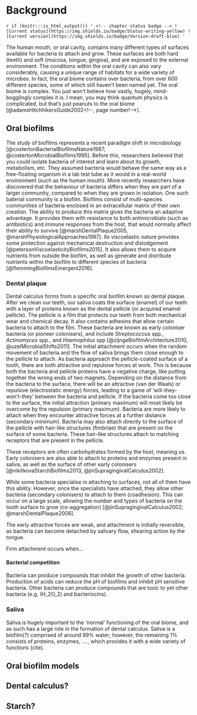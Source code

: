 # Background {#background}

`r if (knitr:::is_html_output()) '
<!-- chapter status badge -->
![Current status](https://img.shields.io/badge/Status-writing-yellow) ![Current version](https://img.shields.io/badge/Version-draft-blue)
'`

The human mouth, or oral cavity, contains many different types of surfaces
available for bacteria to attach and grow.
These surfaces are both hard (teeth) and soft (mucosa, tongue, gingiva), and are exposed to
the external environment. The conditions within the oral cavity can also vary considerably,
causing a unique range of habitats for a wide variety of microbes.
In fact, the oral biome contains over <!--??????--> bacteria, from over 600 different
species, some of which still haven't been named yet<!--cite-->.
The oral biome is complex. You just won't believe how vastly, hugely,
mind-bogglingly complex it is. I mean, you may think quantum physics is complicated,
but that's just peanuts to the oral biome [@adamsHitchhikersGuide2002<!--, page number!-->].

## Oral biofilms

<!-- what is it? -->
The study of biofilms represents a recent paradigm shift in microbiology
[@costertonBacterialBiofilmsNature1987; @costertonMicrobialBiofilms1995].
Before this, researchers believed that you could isolate bacteria of
interest and learn about its growth, metabolism, etc. They assumed
bacteria would behave the same way as a free-floating organism in a
lab test tube as it would in a real-world environment (such as the human mouth).
More recently researchers have discovered that the
behaviour of bacteria differs when they are part of a larger community,
compared to when they are grown in isolation.
One such baterial community is a biofilm. Biofilms consist of multi-species
communities of bacteria enclosed in an extracellular matrix of their
own creation. The ability to produce this matrix gives the bacteria an
adaptive advantage. It provides them with resistance to both antimicrobials
(such as antibiotics) and
immune responses from the host, that would normally affect their
ability to survive [@marshDentalPlaque2005, @marshPhysiologicalApproaches1997].
Its viscoelastic nature provides some protection against mechanical
destruction and dislodgement [@petersonViscoelasticityBiofilms2015].
It also allows them to acquire nutrients from outside the biofilm,
as well as generate and distribute nutrients within the biofilm to
different species of bacteria [@flemmingBiofilmsEmergent2016].

### Dental plaque

Dental calculus forms from a specific oral biofilm known as dental plaque.
After we clean our teeth, our saliva coats the surface (enamel) of our teeth
with a layer of proteins known as the dental pellicle
(or acquired enamel pellicle).
The pellicle is a film that protects our teeth from both mechanical wear and chemical
decay. 
<!-- stage 1 -->
It also contains adhesins that allow certain bacteria to attach to the film.
These bacteria are known as early coloniser bacteria (or pioneer colonisers), and
include *Streptococcus* spp., *Actinomyces* spp., and *Haemophilus* spp
[@zijngeBiofilmArchitecture2010, @uzelMicrobialShifts2011].
The initial attachment occurs when the random movement of bacteria and the flow
of saliva brings them close enough to the pellicle to attach.
As bacteria approach the pellicle-coated surface of a tooth, there are both
attractive and repulsive forces at work. This is because both the bacteria and
pellicle proteins have a negative charge, like putting together the wrong ends
of two magnets. Depending on the distance from the bacteria to the surface, there
will be an attractive (van der Waals) or repulsive (electrostatic energy) forces,
leading to a game of 'will-they-won't-they'
between the bacteria and pellicle. If the bacteria come too close to the surface,
the initial attraction (primary maximum) will most likely be overcome by the
repulsion (primary maximum). Bacteria are more likely to attach when they encounter
attractive forces at a further distance (secondary minimum).
Bacteria may also attach directly to the surface of the pellicle with hair-like
structures (fimbriae) that are present on the surface of some bacteria. These
hair-like structures attach to matching receptors that are present in the pellicle.

These receptors are often carbohydrates formed by
the host, meaning us. Early colonisers are also able to attach to proteins and
enzymes present in saliva, as well as the surface of other early colonisers
[@nikitkovaStarchBiofilms2013, @jinSupragingivalCalculus2002].

While some bacteria specialise in attaching to surfaces, not all of them have this
ability. However, once the specialists have attached, they allow other bacteria
(secondary colonisers) to attach to them (coadhesion). This can occur on a large scale,
allowing the number
and types of bacteria on the tooth surface to grow (co-aggregation) [@jinSupragingivalCalculus2002; @marshDentalPlaque2006].

The early attractive forces are weak, and attachment is initially reversible,
as bacteria can become detached by salivary flow, shearing action by the tongue.

Firm attachment occurs when...

<!-- stage 2 -->


<!-- stage 3 -->

<!-- stage 4 -->

<!-- oral biofilm models before plaque? -->


<!--### Dental calculus? -->

#### Bacterial competition

Bacteria can produce compounds that inhibit the growth of other bacteria.
Production of acids can reduce the pH of biofilms and inhibit pH sensitive
bacteria. Other bacteria can produce compounds that are toxic to yet other
bacteria (e.g. \(H_2O_2\) and bacteriocins).

### Saliva

Saliva is hugely important to the ‘normal’ functioning of the oral biome,
and as such has a large role in the formation of dental calculus. Saliva
is a biofilm(?) comprised of around 99% water; however, the remaining 1%
consists of proteins, enzymes, …., which provides it with a wide variety of
functions (cite).

## Oral biofilm models

<!-- what is it -->

<!-- what are the different types -->


## Dental calculus?

<!--
	Dental calculus
	Formation
		Process of formation and mineralisation
		Aetiology
	Composition
		Organic
		Inorganic
	Diet
		Effect of diet
		Effect on diet

Dental calculus (move to top?)
  - mineralisation of biofilms
  - calculus as a (trap) for all kinds of particles
  - archaeological applications
-->

## Starch?